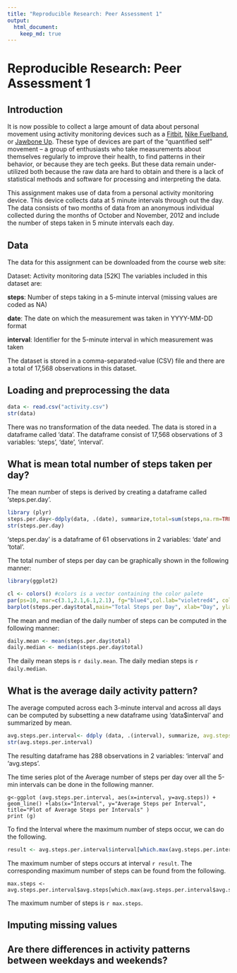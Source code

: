 ```yaml
---
title: "Reproducible Research: Peer Assessment 1"
output: 
  html_document:
    keep_md: true
---
```


# Reproducible Research: Peer Assessment 1

## Introduction

It is now possible to collect a large amount of data about personal
movement using activity monitoring devices such as a
[Fitbit](http://www.fitbit.com), [Nike
Fuelband](http://www.nike.com/us/en_us/c/nikeplus-fuelband), or
[Jawbone Up](https://jawbone.com/up). These type of devices are part of
the "quantified self" movement -- a group of enthusiasts who take
measurements about themselves regularly to improve their health, to
find patterns in their behavior, or because they are tech geeks. But
these data remain under-utilized both because the raw data are hard to
obtain and there is a lack of statistical methods and software for
processing and interpreting the data.

This assignment makes use of data from a personal activity monitoring
device. This device collects data at 5 minute intervals through out the
day. The data consists of two months of data from an anonymous
individual collected during the months of October and November, 2012
and include the number of steps taken in 5 minute intervals each day.

## Data

The data for this assignment can be downloaded from the course web site:

Dataset: Activity monitoring data [52K]
The variables included in this dataset are:

  **steps**: Number of steps taking in a 5-minute interval (missing values are coded as NA)

  **date**: The date on which the measurement was taken in YYYY-MM-DD format  

  **interval**: Identifier for the 5-minute interval in which measurement was taken

The dataset is stored in a comma-separated-value (CSV) file and there are a total of 17,568 observations in this dataset.


## Loading and preprocessing the data

``` r
data <- read.csv("activity.csv")
str(data)
```
There was no transformation of the data needed. The data is stored in a dataframe called 'data'. The dataframe consist of 17,568 observations of 3 variables: 'steps', 'date', 'interval'.

## What is mean total number of steps taken per day?

The mean number of steps is derived by creating a dataframe called 'steps.per.day'.

``` r
library (plyr)
steps.per.day<-ddply(data, .(date), summarize,total=sum(steps,na.rm=TRUE))
str(steps.per.day)
```

'steps.per.day' is a dataframe of 61 observations in 2 variables: 'date' and 'total'.

The total number of steps per day can be graphically shown in the following manner:

``` r
library(ggplot2)

cl <- colors() #colors is a vector containing the color palete
par(ps=10, mar=c(3.1,2.1,6.1,2.1), fg="blue4",col.lab="violetred4", col.main="violetred4", col.axis="violetred4", bg=cl[431])
barplot(steps.per.day$total,main="Total Steps per Day", xlab="Day", ylab="Total Steps", names.arg=steps.per.day$date)
```

The mean and median of the daily number of steps can be computed in the following manner:

```r
daily.mean <- mean(steps.per.day$total)
daily.median <- median(steps.per.day$total)
```

The daily mean steps is `r daily.mean`. 
The daily median steps is `r daily.median`.

## What is the average daily activity pattern?

The average computed across each 3-minute interval and across all days can be computed by subsetting a new dataframe using 'data$interval' and summarized by mean.

```r
avg.steps.per.interval<- ddply (data, .(interval), summarize, avg.steps=mean(steps, na.rm=TRUE))
str(avg.steps.per.interval)
```

The resulting dataframe has 288 observations in 2 variables: 'interval' and 'avg.steps'.

The time series plot of the Average number of steps per day over all the 5-min intervals can be done in the following manner.

```{}
g<-ggplot (avg.steps.per.interval, aes(x=interval, y=avg.steps)) + geom_line() +labs(x="Interval", y="Average Steps per Interval", title="Plot of Average Steps per Intervals" )
print (g)
```

To find the Interval where the maximum number of steps occur, we can do the following.

```r
result <- avg.steps.per.interval$interval[which.max(avg.steps.per.interval$avg.steps)]
```
The maximum number of steps occurs at interval `r result`. 
The corresponding maximum number of steps can be found from the following.

```{}
max.steps <- avg.steps.per.interval$avg.steps[which.max(avg.steps.per.interval$avg.steps)]
```

The maximum number of steps is `r max.steps`.

## Imputing missing values



## Are there differences in activity patterns between weekdays and weekends?
